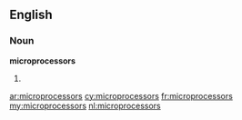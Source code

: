 ==English==

===Noun===
'''microprocessors'''

# {{plural of|[[microprocessor]]}}

[[ar:microprocessors]]
[[cy:microprocessors]]
[[fr:microprocessors]]
[[my:microprocessors]]
[[nl:microprocessors]]